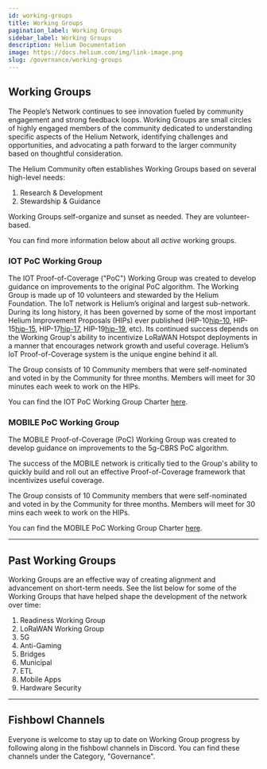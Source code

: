```yaml
---
id: working-groups
title: Working Groups
pagination_label: Working Groups
sidebar_label: Working Groups
description: Helium Documentation
image: https://docs.helium.com/img/link-image.png
slug: /governance/working-groups
---
```



## Working Groups

The People’s Network continues to see innovation fueled by community engagement and strong feedback
loops. Working Groups are small circles of highly engaged members of the community dedicated to
understanding specific aspects of the Helium Network, identifying challenges and opportunities, and
advocating a path forward to the larger community based on thoughtful consideration.

The Helium Community often establishes Working Groups based on several high-level needs:

1. Research & Development
2. Stewardship & Guidance

Working Groups self-organize and sunset as needed. They are volunteer-based.

You can find more information below about all _active_ working groups.

### IOT PoC Working Group

The IOT Proof-of-Coverage ("PoC") Working Group was created to develop guidance on improvements to
the original PoC algorithm. The Working Group is made up of 10 volunteers and stewarded by the
Helium Foundation. The IoT network is Helium’s original and largest sub-network. During its long
history, it has been governed by some of the most important Helium Improvement Proposals (HIPs) ever
published (HIP-10[hip-10], HIP-15[hip-15], HIP-17[hip-17], HIP-19[hip-19], etc). Its continued
success depends on the Working Group's ability to incentivize LoRaWAN Hotspot deployments in a
manner that encourages network growth and useful coverage. Helium’s IoT Proof-of-Coverage system is
the unique engine behind it all.

The Group consists of 10 Community members that were self-nominated and voted in by the Community
for three months. Members will meet for 30 minutes each week to work on the HIPs.

You can find the IOT PoC Working Group Charter [here][iot-wg-charter].

### MOBILE PoC Working Group

The MOBILE Proof-of-Coverage (PoC) Working Group was created to develop guidance on improvements to
the 5g-CBRS PoC algorithm.

The success of the MOBILE network is critically tied to the Group's ability to quickly build and
roll out an effective Proof-of-Coverage framework that incentivizes useful coverage.

The Group consists of 10 Community members that were self-nominated and voted in by the Community
for three months. Members will meet for 30 mins each week to work on the HIPs.

You can find the MOBILE PoC Working Group Charter [here][mobile-wg-charter].

---

## Past Working Groups

Working Groups are an effective way of creating alignment and advancement on short-term needs. See
the list below for some of the Working Groups that have helped shape the development of the network
over time:

1. Readiness Working Group
2. LoRaWAN Working Group
3. 5G
4. Anti-Gaming
5. Bridges
6. Municipal
7. ETL
8. Mobile Apps
9. Hardware Security

---

## Fishbowl Channels

Everyone is welcome to stay up to date on Working Group progress by following along in the fishbowl
channels in Discord. You can find these channels under the Category, "Governance".

[iot-wg-charter]:
  https://docs.google.com/document/d/e/2PACX-1vSIIyDSEkIzjEJc-OJx6SvchFVaPpuOitPWhNl5KBYKTa66L2KC-_zVHKktchQfiYT8RmYQlhjPhkxE/pub
[mobile-wg-charter]:
  https://docs.google.com/document/u/2/d/e/2PACX-1vRcK8J95XIwkLEM8gHy-rnaWRZ3Af2ZfV5nfeqqyHsBwC9S-EBCoKw-7jykYFvfiqfVp9D0Yg8ctc_m/pub
[hip-10]: https://github.com/helium/HIP/blob/main/0010-usage-based-data-transfer-rewards.md
[hip-15]: https://github.com/helium/HIP/blob/main/0015-beaconing-rewards.md
[hip-17]: https://github.com/helium/HIP/blob/main/0017-hex-density-based-transmit-reward-scaling.md
[hip-19]: https://github.com/helium/HIP/blob/main/0019-third-party-manufacturers.md

